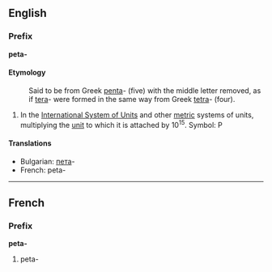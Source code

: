 ==English==
===Prefix===
'''peta-'''

====Etymology====
:Said to be from Greek [[penta]]- (five) with the middle letter removed, as if [[tera]]- were formed in the same way from Greek [[tetra]]- (four).

#In the [[International System of Units]] and other [[metric]] systems of units, multiplying the [[unit]] to which it is attached by 10<sup>15</sup>. Symbol: P

====Translations====
*Bulgarian: [[пета]]-
*French: peta-

----
==French==
===Prefix===
'''peta-'''

#peta-